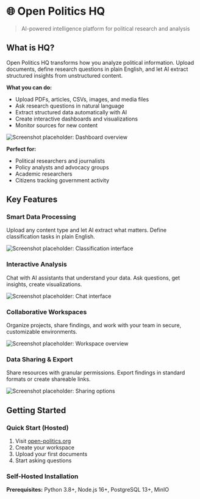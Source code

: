 # 🌐 Open Politics HQ

> AI-powered intelligence platform for political research and analysis

## What is HQ?

Open Politics HQ transforms how you analyze political information. Upload documents, define research questions in plain English, and let AI extract structured insights from unstructured content.



**What you can do:**
- Upload PDFs, articles, CSVs, images, and media files
- Ask research questions in natural language
- Extract structured data automatically with AI
- Create interactive dashboards and visualizations
- Monitor sources for new content

![Screenshot placeholder: Dashboard overview](/images/dashboard-overview.png)

**Perfect for:**
- Political researchers and journalists
- Policy analysts and advocacy groups  
- Academic researchers
- Citizens tracking government activity

## Key Features

### Smart Data Processing
Upload any content type and let AI extract what matters. Define classification tasks in plain English.

![Screenshot placeholder: Classification interface](/images/classification-interface.png)

### Interactive Analysis
Chat with AI assistants that understand your data. Ask questions, get insights, create visualizations.

![Screenshot placeholder: Chat interface](/images/chat-interface.png)

### Collaborative Workspaces
Organize projects, share findings, and work with your team in secure, customizable environments.

![Screenshot placeholder: Workspace overview](/images/workspace-overview.png)

### Data Sharing & Export
Share resources with granular permissions. Export findings in standard formats or create shareable links.

![Screenshot placeholder: Sharing options](/images/sharing-options.png)

## Getting Started

### Quick Start (Hosted)
1. Visit [open-politics.org](https://open-politics.org) 
2. Create your workspace
3. Upload your first documents
4. Start asking questions

### Self-Hosted Installation

**Prerequisites:** Python 3.8+, Node.js 16+, PostgreSQL 13+, MinIO

